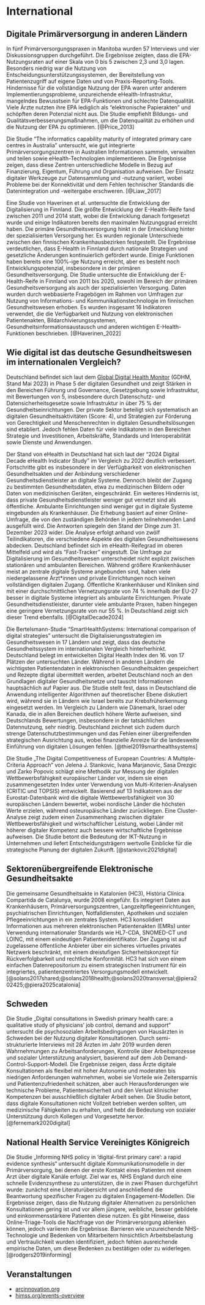 # International

## Digitale Primärversorgung in anderen Ländern

In fünf Primärversorgungspraxen in Manitoba wurden 57 Interviews und vier Diskussionsgruppen durchgeführt. Die Ergebnisse zeigten, dass die EPA-Nutzungsraten auf einer Skala von 0 bis 5 zwischen 2,3 und 3,0 lagen. Besonders niedrig war die Nutzung von Entscheidungsunterstützungssystemen, der Bereitstellung von Patientenzugriff auf eigene Daten und von Praxis-Reporting-Tools. Hindernisse für die vollständige Nutzung der EPA waren unter anderem Implementierungsprobleme, unzureichende eHealth-Infrastruktur, mangelndes Bewusstsein für EPA-Funktionen und schlechte Datenqualität. Viele Ärzte nutzten ihre EPA lediglich als "elektronische Papierakten" und schöpften deren Potenzial nicht aus. Die Studie empfiehlt Bildungs- und Qualitätsverbesserungsmaßnahmen, um die Datenqualität zu erhöhen und die Nutzung der EPA zu optimieren. [@Price_2013]

Die Studie "The informatics capability maturity of integrated primary care centres in Australia" untersucht, wie gut integrierte Primärversorgungszentren in Australien Informationen sammeln, verwalten und teilen sowie eHealth-Technologien implementieren. Die Ergebnisse zeigen, dass diese Zentren unterschiedliche Modelle in Bezug auf Finanzierung, Eigentum, Führung und Organisation aufweisen. Der Einsatz digitaler Werkzeuge zur Datensammlung und -nutzung variiert, wobei Probleme bei der Konnektivität und dem Fehlen technischer Standards die Datenintegration und -weitergabe erschweren. [@Liaw_2017]

Eine Studie von Haverinen et al. untersuchte die Entwicklung der Digitalisierung in Finnland. Die größte Entwicklung der E-Health-Reife fand zwischen 2011 und 2014 statt, wobei die Entwicklung danach fortgesetzt wurde und einige Indikatoren bereits den maximalen Nutzungsgrad erreicht haben. Die primäre Gesundheitsversorgung hinkt in der Entwicklung hinter der spezialisierten Versorgung her. Es wurden regionale Unterschiede zwischen den finnischen Krankenhausbezirken festgestellt. Die Ergebnisse verdeutlichen, dass E-Health in Finnland durch nationale Strategien und gesetzliche Änderungen kontinuierlich gefördert wurde. Einige Funktionen haben bereits eine 100%-ige Nutzung erreicht, aber es besteht noch Entwicklungspotenzial, insbesondere in der primären Gesundheitsversorgung. Die Studie untersuchte die Entwicklung der E-Health-Reife in Finnland von 2011 bis 2020, sowohl im Bereich der primären Gesundheitsversorgung als auch der spezialisierten Versorgung. Daten wurden durch webbasierte Fragebögen im Rahmen von Umfragen zur Nutzung von Informations- und Kommunikationstechnologie im finnischen Gesundheitswesen erhoben. Es wurden insgesamt 16 Indikatoren verwendet, die die Verfügbarkeit und Nutzung von elektronischen Patientenakten, Bildarchivierungssystemen, Gesundheitsinformationsaustausch und anderen wichtigen E-Health-Funktionen beschrieben. [@Haverinen_2022]

## Wie digital ist das deutsche Gesundheitswesen im internationalen Vergleich?

Deutschland befindet sich laut dem [Global Digital Health Monitor](https://monitor.digitalhealthmonitor.org/country_profile/DEU) (GDHM, Stand Mai 2023) in Phase 5 der digitalen Gesundheit und zeigt Stärken in den Bereichen Führung und Governance, Gesetzgebung sowie Infrastruktur, mit Bewertungen von 5, insbesondere durch Datenschutz- und Datensicherheitsgesetze sowie Infrastruktur in über 75 % der Gesundheitseinrichtungen. Der private Sektor beteiligt sich systematisch an digitalen Gesundheitsaktivitäten (Score: 4), und Strategien zur Förderung von Gerechtigkeit und Menschenrechten in digitalen Gesundheitslösungen sind etabliert. Jedoch fehlen Daten für viele Indikatoren in den Bereichen Strategie und Investitionen, Arbeitskräfte, Standards und Interoperabilität sowie Dienste und Anwendungen.

Der Stand von eHealth in Deutschland hat sich laut der "2024 Digital Decade eHealth Indicator Study" im Vergleich zu 2022 deutlich verbessert. Fortschritte gibt es insbesondere in der Verfügbarkeit von elektronischen Gesundheitsakten und der Anbindung verschiedener Gesundheitsdienstleister an digitale Systeme. Dennoch bleibt der Zugang zu bestimmten Gesundheitsdaten, etwa zu medizinischen Bildern oder Daten von medizinischen Geräten, eingeschränkt. Ein weiteres Hindernis ist, dass private Gesundheitsdienstleister weniger gut vernetzt sind als öffentliche. Ambulante Einrichtungen sind weniger gut in digitale Systeme eingebunden als Krankenhäuser. Die Erhebung basiert auf einer Online-Umfrage, die von den zuständigen Behörden in jedem teilnehmenden Land ausgefüllt wird. Die Antworten spiegeln den Stand der Dinge zum 31. Dezember 2023 wider. Die Analyse erfolgt anhand von zwölf Teilindikatoren, die verschiedene Aspekte des digitalen Gesundheitswesens abdecken. Deutschland befindet sich im eHealth-Reifegrad im oberen Mittelfeld und wird als "Fast-Tracker" eingestuft. Die Umfrage zur Digitalisierung im Gesundheitswesen unterscheidet nicht explizit zwischen stationären und ambulanten Bereichen. Während größere Krankenhäuser meist an zentrale digitale Systeme angebunden sind, haben viele niedergelassene Ärzt*innen und private Einrichtungen noch keinen vollständigen digitalen Zugang. Öffentliche Krankenhäuser und Kliniken sind mit einer durchschnittlichen Vernetzungsrate von 74 % innerhalb der EU-27 besser in digitale Systeme integriert als ambulante Einrichtungen. Private Gesundheitsdienstleister, darunter viele ambulante Praxen, haben hingegen eine geringere Vernetzungsrate von nur 55 %. In Deutschland zeigt sich dieser Trend ebenfalls. [@DigitalDecade2024]

Die Bertelsmann-Studie "SmartHealthSystems: International comparison of digital strategies" untersucht die Digitalisierungsstrategien im Gesundheitswesen in 17 Ländern und zeigt, dass das deutsche Gesundheitssystem im internationalen Vergleich hinterherhinkt. Deutschland belegt im entwickelten Digital Health Index den 16. von 17 Plätzen der untersuchten Länder. Während in anderen Ländern die wichtigsten Patientendaten in elektronischen Gesundheitsakten gespeichert und Rezepte digital übermittelt werden, arbeitet Deutschland noch an den Grundlagen digitaler Gesundheitsnetze und tauscht Informationen hauptsächlich auf Papier aus. Die Studie stellt fest, dass in Deutschland die Anwendung intelligenter Algorithmen auf theoretischer Ebene diskutiert wird, während sie in Ländern wie Israel bereits zur Krebsfrüherkennung eingesetzt werden. Im Vergleich zu Ländern wie Dänemark, Israel oder Kanada, die in allen Bereichen deutlich höhere Werte aufweisen, sind Deutschlands Bewertungen, insbesondere in der tatsächlichen Datennutzung, sehr niedrig. Deutschland zeichnet sich zudem durch strenge Datenschutzbestimmungen und das Fehlen einer übergreifenden strategischen Ausrichtung aus, wobei finanzielle Anreize für die landesweite Einführung von digitalen Lösungen fehlen. [@thiel2019smarthealthsystems]

Die Studie „The Digital Competitiveness of European Countries: A Multiple-Criteria Approach“ von Jelena J. Stankovic, Ivana Marjanovic, Sasa Drezgic und Zarko Popovic schlägt eine Methodik zur Messung der digitalen Wettbewerbsfähigkeit europäischer Länder vor, indem sie einen zusammengesetzten Index unter Verwendung von Multi-Kriterien-Analysen (CRITIC und TOPSIS) entwickelt. Basierend auf 13 Indikatoren aus der Eurostat-Datenbank wird die digitale Wettbewerbsfähigkeit von 30 europäischen Ländern bewertet, wobei nordische Länder die höchsten Werte erzielen, während osteuropäische Länder zurückliegen. Eine Cluster-Analyse zeigt zudem einen Zusammenhang zwischen digitaler Wettbewerbsfähigkeit und wirtschaftlicher Leistung, wobei Länder mit höherer digitaler Kompetenz auch bessere wirtschaftliche Ergebnisse aufweisen. Die Studie betont die Bedeutung der IKT-Nutzung in Unternehmen und liefert Entscheidungsträgern wertvolle Einblicke für die strategische Planung der digitalen Zukunft. [@stankovic2021digital]

## Sektorenübergreifende Elektronische Gesundheitsakte

Die gemeinsame Gesundheitsakte in Katalonien (HC3), Història Clínica Compartida de Catalunya, wurde 2008 eingeführ. Es integriert Daten aus Krankenhäusern, Primärversorgungszentren, Langzeitpflegeeinrichtungen, psychiatrischen Einrichtungen, Notfalldiensten, Apotheken und sozialen Pflegeeinrichtungen in ein zentrales System. HC3 konsolidiert Informationen aus mehreren elektronischen Patientenakten (EMRs) unter Verwendung internationaler Standards wie HL7-CDA, SNOMED-CT und LOINC, mit einem eindeutigen Patientenidentifikator. Der Zugang ist auf zugelassene öffentliche Anbieter über ein sicheres virtuelles privates Netzwerk beschränkt, mit einem dreistufigen Sicherheitskonzept für Rückverfolgbarkeit und rechtliche Konformität. HC3 hat sich von einem einfachen Datenrepositorium zu einem strategischen Instrument für ein integriertes, patientenzentriertes Versorgungsmodell entwickelt. [@solans2017shared;@solans2018health;@solans2020transversal;@piera202425;@piera2025catalonia]

## Schweden

Die Studie „Digital consultations in Swedish primary health care: a qualitative study of physicians’ job control, demand and support“ untersucht die psychosozialen Arbeitsbedingungen von Hausärzten in Schweden bei der Nutzung digitaler Konsultationen. Durch semi-strukturierte Interviews mit 28 Ärzten im Jahr 2019 wurden deren Wahrnehmungen zu Arbeitsanforderungen, Kontrolle über Arbeitsprozesse und sozialer Unterstützung analysiert, basierend auf dem Job Demand-Control-Support-Modell. Die Ergebnisse zeigen, dass Ärzte digitale Konsultationen als flexibel mit hoher Autonomie und moderaten bis niedrigen Anforderungen wahrnehmen, wobei sie Vorteile wie Zeitersparnis und Patientenzufriedenheit schätzen, aber auch Herausforderungen wie technische Probleme, Patientensicherheit und den Verlust klinischer Kompetenzen bei ausschließlich digitaler Arbeit sehen. Die Studie betont, dass digitale Konsultationen nicht Vollzeit betrieben werden sollten, um medizinische Fähigkeiten zu erhalten, und hebt die Bedeutung von sozialer Unterstützung durch Kollegen und Vorgesetzte hervor. [@fernemark2020digital]

## National Health Service Vereinigtes Königreich

Die Studie „Informing NHS policy in ‘digital-first primary care’: a rapid evidence synthesis“ untersucht digitale Kommunikationsmodelle in der Primärversorgung, bei denen der erste Kontakt eines Patienten mit einem Arzt über digitale Kanäle erfolgt. Ziel war es, NHS England durch eine schnelle Evidenzsynthese zu unterstützen, die in zwei Phasen durchgeführt wurde: zunächst eine Literaturübersicht und anschließend die Beantwortung spezifischer Fragen zu digitalen Engagement-Modellen. Die Ergebnisse zeigen, dass die Nutzung digitaler Alternativen zu persönlichen Konsultationen gering ist und vor allem jüngere, weibliche, besser gebildete und einkommensstärkere Patienten diese nutzen. Es gibt Hinweise, dass Online-Triage-Tools die Nachfrage von der Primärversorgung ablenken können, jedoch variieren die Ergebnisse. Barrieren wie unzureichende NHS-Technologie und Bedenken von Mitarbeitern hinsichtlich Arbeitsbelastung und Vertraulichkeit wurden identifiziert, jedoch fehlen ausreichende empirische Daten, um diese Bedenken zu bestätigen oder zu widerlegen. [@rodgers2019informing]

## Veranstaltungen

* [arcinnovation.org](https://arcinnovation.org/)
* [himss.org/events-overview](https://www.himss.org/events-overview/)
